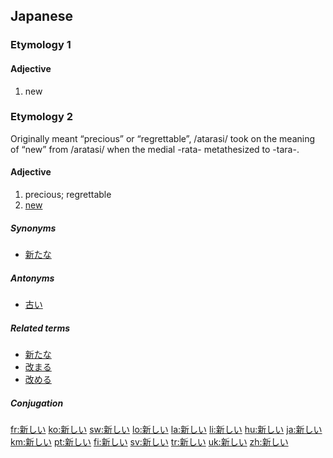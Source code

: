 ==Japanese==
{{ja-kanjitab|新}}

===Etymology 1===
{{shiku-adj|新し|aratashi}}

====Adjective====
{{ja-adj|kk|decl=i|hira=あらたしい|rom=aratashii}}

# new

===Etymology 2===
{{shiku-adj|新し|atarashi}} Originally meant “precious” or “regrettable”, /atarasi/ took on the meaning of “new” from /aratasi/ when the medial -rata- metathesized to -tara-.

====Adjective====
{{ja-adj|kk|decl=i|hira=あたらしい|rom=atarashii}}

# precious; regrettable
# [[new]]

=====Synonyms=====
* [[新たな]]

=====Antonyms=====
* [[古い]]

=====Related terms=====
* [[新たな]]
* [[改まる]]
* [[改める]]

=====Conjugation=====
{{ja-i|新し|あたらし|atarashi}}

[[fr:新しい]]
[[ko:新しい]]
[[sw:新しい]]
[[lo:新しい]]
[[la:新しい]]
[[li:新しい]]
[[hu:新しい]]
[[ja:新しい]]
[[km:新しい]]
[[pt:新しい]]
[[fi:新しい]]
[[sv:新しい]]
[[tr:新しい]]
[[uk:新しい]]
[[zh:新しい]]